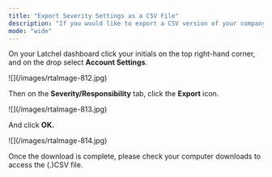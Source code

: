 ```yaml
---
title: "Export Severity Settings as a CSV File"
description: "If you would like to export a CSV version of your company's severity settings, you can do so with the following steps."
mode: "wide"
---
```


On your Latchel dashboard click your initials on the top right-hand corner, and on the drop select **Account Settings**.

<Frame>
  ![](/images/rtaImage-812.jpg)
</Frame>

Then on the **Severity/Responsibility** tab, click the **Export** icon.

<Frame>
  ![](/images/rtaImage-813.jpg)
</Frame>

And click **OK.**

<Frame>
  ![](/images/rtaImage-814.jpg)
</Frame>

Once the download is complete, please check your computer downloads to access the (.)CSV file.